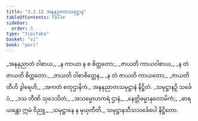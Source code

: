 ```yaml
---
title: "3.2.13 အနနုညာတသမုဋ္ဌာန"
tableOfContents: false
sidebar:
  order: 5
type: "tipitaka"
basket: "vi"
book: "pari"
---
```



<DynamicBreadcrumb />

<Division number="270" book="pari">

<Paragraph number="1147" type="verses" book="pari">
_အနနုညာတံ ဝါစာယ,_  
_န ကာယာ န စ စိတ္တတော;_  
_ဇာယတိ ကာယဝါစာယ,_  
_န တံ ဇာယတိ စိတ္တတော._  

</Paragraph>

<Paragraph number="1148" type="verses" book="pari">
_ဇာယတိ ဝါစာစိတ္တေန,_  
_န တံ ဇာယတိ ကာယတော;_  
_ဇာယတိ တီဟိ ဒွါရေဟိ,_  
_အကတံ စတုဌာနိကံ._  


</Paragraph>
</Division>

<Paragraph number="1149" type="center" book="pari">
အနနုညာတသမုဋ္ဌာနံ နိဋ္ဌိတံ.


</Paragraph>

<Paragraph number="1150" type="verses" book="pari">
_သမုဋ္ဌာနဉှိ သင်္ခေပံ,_  
_ဒသ တီဏိ သုဒေသိတံ;_  
_အသမ္မောဟကရံ ဌာနံ,_  
_နေတ္တိဓမ္မာနုလောမိကံ;_  
_ဓာရယန္တော ဣမံ ဝိညူ,_  
_သမုဋ္ဌာနေ န မုယှတီတိ._  


</Paragraph>

<Paragraph number="1151" type="center" book="pari">
သမုဋ္ဌာနသီသသင်္ခေပေါ နိဋ္ဌိတော.
</Paragraph>